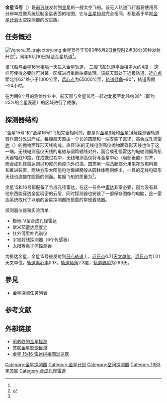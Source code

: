 {{Refimprove|time=2021-01-15T12:36:07+00:00}}
{{Infobox spaceflight
| name  = 金星15号
| image = 
| image_caption   =
| mission_type  = [[金星|金星]]轨道器
| operator  = [[苏联科学院|苏联科学院]]<ref name=nssdc>{{cite web|url=https://nssdc.gsfc.nasa.gov/nmc/spacecraft/display.action?id=1983-053A|title=Venera 15|website=NASA Space Science Data Coordinated Archive|access-date=2019-11-05}}</ref>
| COSPAR_ID  = 1983-053A
| SATCAT  = 14104<ref>{{cite web|url=https://www.n2yo.com/satellite/?s=14104|title=Venera 15|website=N2YO.com|access-date=2019-11-06}}</ref>
| mission_duration  = {{nowrap|整体寿命: {{time interval|2 June 1983 02:38:39|10 July 1984|show=ymd|sep=}} }}<br />金星期间: {{time interval|10 October 1983|10 July 1984|show=ymd|sep=}}
| spacecraft_type = [[4MV|4V-2]] No. 860<ref name=siddiqi />
| manufacturer = [[拉沃奇金设计局|拉沃奇金设计局]]<ref name=siddiqi />
| dry_mass  = {{convert|4000|kg|lb|abbr=on}}
| launch_mass = {{convert|5250|kg|lb|abbr=on}}<ref name=siddiqi>{{cite book|url=https://www.nasa.gov/sites/default/files/atoms/files/beyond-earth-tagged.pdf|title=Beyond Earth: A Chronicle of Deep Space Exploration, 1958–2016|page=159|last1=Siddiqi|first1=Asif A.|lccn=2017059404|isbn=9781626830424|publisher=NASA History Program Office|edition=second|year=2018|id=SP2018-4041|series=The NASA history series|location=Washington, DC}}</ref>
| power  =
| launch_date  =1983年6月2日世界时02:38:39
| launch_rocket = [[质子K型运载火箭|质子K型]]/[[D组级|D-1]]<ref name=siddiqi />
| launch_site = [[拜科努尔航天发射场|拜科努尔]]200/39<ref name=siddiqi />
| launch_contractor =
| last_contact  =1985年1月5日<ref name=siddiqi />
| decay_date  =
| orbit_epoch =1983年10月9日<ref>{{cite web|url=https://nssdc.gsfc.nasa.gov/nmc/spacecraft/displayTrajectory.action?id=1983-053A|title=Venera 15 Launch and Orbital Information|website=NASA Space Science Data Coordinated Archive|access-date=2019-11-05}}</ref>
|orbit_reference = [[金星|金星轨道]]
|orbit_semimajor = {{convert|38,848|km|mi}}
| orbit_periapsis  = {{convert|7,081|km|mi}}
| orbit_apoapsis  = {{convert|72,079|km|mi}}
| orbit_inclination = 92.5 度
| orbit_period = 24 小时
| orbit_eccentricity = 0.8211
| apsis = 金星
|interplanetary = 
 {{Infobox spaceflight/IP
   |type   = orbiter
   |object = [[金星|金星]]
   |orbits  = 260
   |arrival_date =1983年10月10日
 }}
| programme  = [[金星计划|金星]]
| previous_mission  = [[金星14号|金星14号]]
| next_mission = [[金星16号|金星16号]]
}}

'''金星15号'''（{{lang-ru|Венера-15}}）是[[前苏联|前苏联]]发射到[[金星|金星]]的一艘太空飞船。该无人轨道飞行器将使用高分辨率成像系统绘制金星表面的地图，它与[[金星16号|金星16号]]完全相同，都是基于早期[[金星计划|金星计划]]太空探测器的改进版。

==任务慨述==
[[File:Venera_15_trajectory.png|thumb]]
金星15号于1983年6月2日[[协调世界时|世界时]]2点38分39秒发射升空<ref name=siddiqi />，同年10月10日抵达金星轨道<ref>{{cite web|url=https://www.planetary.org/explore/space-topics/space-missions/missions-to-venus-mercury.html#venera15|title=Missions to Venus and Mercury|website=The Planetary Society|access-date=2019-11-06}}</ref>。

该飞船与[[金星16号|金星16号]]相隔一天进入金星轨道， 二艘飞船轨道平面相差大约4度 ，这样可使得必要时可对某一区域进行重新拍摄处理。该航天器处于近极轨道，[[拱点|近心点]]距北纬62°处小于1000公里，[[拱点|远心点]]为65000公里，[[轨道倾角|轨道倾角]]~90°，轨道周期~24小时。

在为期8个月的测绘作业中，航天器与金星16号一起对北极至北纬约30°（即约25%的金星表面）的区域进行了成像。

==探测器结构==
“金星15号”和“金星16号”飞船完全相同的，都是对[[金星9号|金星9号]]和[[金星14号|金星14号]]探测器轨道器作部分改进而成。每艘航天器由一个{{convert|5|m|ft}}长的圆筒和一端安装了直径{{convert|0.6|m|ft}}、高{{convert|1.4|m|ft}}[[合成孔径雷达|合成孔径雷达]]（{{lang|en|SAR}}）的抛物面碟形天线构成。直径1米的无线电测高仪抛物面碟形天线也位于这一端。无线电测高仪天线的电轴与圆筒轴线对齐，而合成孔径雷达的电轴则偏离航天器轴线10度。在成像过程中，无线电测高仪将与金星中心（局部垂直）对齐，而合成孔径雷达则以10度的角度向外扫描。圆筒另一端凸起部分用来存放燃料箱和推进装置，两块方形太阳能电池像翅膀般从圆柱体两侧伸出，一具{{convert|2.6|m|ft}}的无线电碟形天线也连接在圆筒的侧面。每艘飞船的质量为{{convert|4000|kg|lb}}<ref name=nssdc />。

金星15和16号都配备了合成孔径雷达，在这一任务中[[雷达|雷达]]非常必要，因为没有其他东西能穿透金星稠密的云层，同时探测器也安装了一部保存图像的电脑，这一雷达系统取代了以前的金星探测器所搭载的常规着陆器。 

探测器仪器和实验清单：
*极地-V型合成孔径雷达 
*欧米茄[[雷达高度计|雷达高度计]] 
*红外傅里叶光谱仪 
*宇宙射线探测器（6个传感器） 
*太阳等离子体探测器 
为抵达金星，金星15号被发射到[[日心轨道|日心轨道]]上，[[拱点|近日点]]0.71[[天文单位|天文单位]]，[[拱点|远日点]]为1.01天文单位，[[轨道离心率|轨道离心率]]0.17，[[轨道倾角|轨道倾角]]2.3度，[[轨道周期|轨道周期]]为293天。

==參見==
{{Portal|航天}}
* [[金星探测任务列表|金星探测任务列表]]

==参考文献==
{{Reflist}}

==外部链接==
* [http://www.mentallandscape.com/V_Venus.htm 前苏联的金星探测]
*[http://www.mentallandscape.com/C_CatalogVenus.htm 苏联金星影像目录]
*[http://members.tripod.com/petermasek/venera15.html 金星 15/16 雷达拼接图浏览器]

{{金星計劃}}

[[Category:金星探測器|Category:金星探測器]]
[[Category:金星计划|Category:金星计划]]
[[Category:空间探测器|Category:空间探测器]]
[[Category:1983年苏联|Category:1983年苏联]]
[[Category:合成孔徑雷達|Category:合成孔徑雷達]]